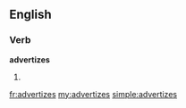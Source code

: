 ==English==

===Verb===
'''advertizes'''

# {{third-person singular of|[[advertize]]}}

[[fr:advertizes]]
[[my:advertizes]]
[[simple:advertizes]]
